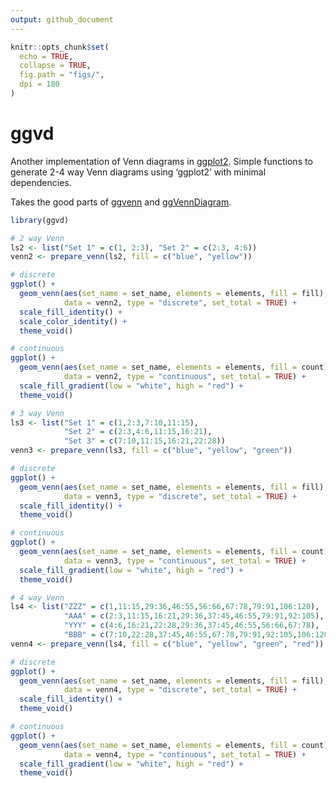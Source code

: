 ```yaml
---
output: github_document
---
```


<!-- README.md is generated from README.Rmd. Please edit that file -->

```r
knitr::opts_chunk$set(
  echo = TRUE,
  collapse = TRUE,
  fig.path = "figs/",
  dpi = 180
)
```

# ggvd

<!-- badges: start -->
<!-- badges: end -->

Another implementation of Venn diagrams in 
[ggplot2](https://github.com/tidyverse/ggplot2/). Simple functions to 
generate 2-4 way Venn diagrams using 'ggplot2' with minimal dependencies.

Takes the good parts of [ggvenn](https://github.com/yanlinlin82/ggvenn) 
and [ggVennDiagram](https://github.com/gaospecial/ggVennDiagram).

```r
library(ggvd)
```

```r
# 2 way Venn
ls2 <- list("Set 1" = c(1, 2:3), "Set 2" = c(2:3, 4:6))
venn2 <- prepare_venn(ls2, fill = c("blue", "yellow"))

# discrete
ggplot() +
  geom_venn(aes(set_name = set_name, elements = elements, fill = fill),
            data = venn2, type = "discrete", set_total = TRUE) +
  scale_fill_identity() + 
  scale_color_identity() + 
  theme_void()

# continuous
ggplot() +
  geom_venn(aes(set_name = set_name, elements = elements, fill = count),
            data = venn2, type = "continuous", set_total = TRUE) +
  scale_fill_gradient(low = "white", high = "red") + 
  theme_void()
```

```r
# 3 way Venn
ls3 <- list("Set 1" = c(1,2:3,7:10,11:15), 
            "Set 2" = c(2:3,4:6,11:15,16:21), 
            "Set 3" = c(7:10,11:15,16:21,22:28))
venn3 <- prepare_venn(ls3, fill = c("blue", "yellow", "green"))

# discrete
ggplot() +
  geom_venn(aes(set_name = set_name, elements = elements, fill = fill),
            data = venn3, type = "discrete", set_total = TRUE) +
  scale_fill_identity() + 
  theme_void()

# continuous
ggplot() +
  geom_venn(aes(set_name = set_name, elements = elements, fill = count),
            data = venn3, type = "continuous", set_total = TRUE) +
  scale_fill_gradient(low = "white", high = "red") + 
  theme_void()
```

```r
# 4 way Venn
ls4 <- list("ZZZ" = c(1,11:15,29:36,46:55,56:66,67:78,79:91,106:120),
            "AAA" = c(2:3,11:15,16:21,29:36,37:45,46:55,79:91,92:105),
            "YYY" = c(4:6,16:21,22:28,29:36,37:45,46:55,56:66,67:78),
            "BBB" = c(7:10,22:28,37:45,46:55,67:78,79:91,92:105,106:120))
venn4 <- prepare_venn(ls4, fill = c("blue", "yellow", "green", "red"))

# discrete
ggplot() +
  geom_venn(aes(set_name = set_name, elements = elements, fill = fill),
            data = venn4, type = "discrete", set_total = TRUE) +
  scale_fill_identity() + 
  theme_void()

# continuous
ggplot() +
  geom_venn(aes(set_name = set_name, elements = elements, fill = count),
            data = venn4, type = "continuous", set_total = TRUE) +
  scale_fill_gradient(low = "white", high = "red") + 
  theme_void()
```
